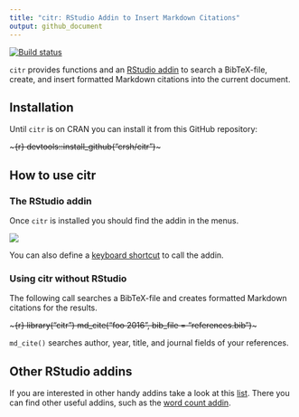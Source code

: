 ```yaml
---
title: "citr: RStudio Addin to Insert Markdown Citations"
output: github_document
---
```


[![Build status](https://travis-ci.org/crsh/citr.svg?branch=master)](https://travis-ci.org/crsh/citr)

`citr` provides functions and an [RStudio addin](https://rstudio.github.io/rstudioaddins/) to search a BibTeX-file, create, and insert formatted Markdown citations into the current document.

## Installation

Until `citr` is on CRAN you can install it from this GitHub repository:

~~~{r}
devtools::install_github("crsh/citr")
~~~


## How to use citr

### The RStudio addin

Once `citr` is installed you should find the addin in the menus.

![](inst/images/addin_demo.gif)

You can also define a [keyboard shortcut](https://rstudio.github.io/rstudioaddins/#keyboard-shorcuts) to call the addin.


### Using citr without RStudio

The following call searches a BibTeX-file and creates formatted Markdown citations for the results.

~~~{r}
library("citr")
md_cite("foo 2016", bib_file = "references.bib")
~~~

`md_cite()` searches author, year, title, and journal fields of your references.


## Other RStudio addins

If you are interested in other handy addins take a look at this [list](https://github.com/daattali/addinslist#readme). There you can find other useful addins, such as the [word count addin](https://github.com/benmarwick/wordcountaddin).